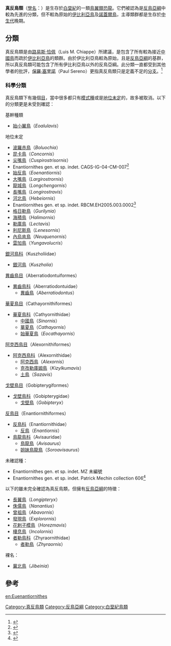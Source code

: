 {{AutoTaxobox
| fossil_range = {{fossil_range|白堊紀}}
| image = Eoenantiornis buhleri.JPG
| image_caption = [[始反鳥|始反鳥]]的[[化石|化石]]
| taxon = Euenantiornithes
| authority = [[路易斯·恰佩|Chiappe]], 2002
| subdivision_ranks = [[目_(生物)|目]]
| subdivision = 
* [[異齒鳥目|異齒鳥目]] Aberratiodontuiformes
* [[阿克西鳥目|阿克西鳥目]] Alexornithiformes
* [[華夏鳥目|華夏鳥目]] Cathayornithiformes
* [[反鳥目|反鳥目]] Enantiornithiformes
* [[戈壁鳥目|戈壁鳥目]] Gobipterygiformes
* [[伊比利亚鸟目|伊比利亚鸟目]]  Iberomesornithiformes
* [[原羽鸟目|原羽鸟目]]  Protopterygiformes
* ?[[長翼鳥目|長翼鳥目]] Longipterygiformes
}}

'''真反鳥類'''（[[學名|學名]]：{{lang|la|Euenantiornithes}}）是生存於[[白堊紀|白堊紀]]的一類[[鳥翼類|鳥翼類]][[恐龍|恐龍]]。它們被認為是[[反鳥亞綱|反鳥亞綱]]中較為先進的分類，但不較為原始的[[伊比利亞鳥|伊比利亞鳥]]及[[諾蓋爾鳥|諾蓋爾鳥]]，主導類群都是生存於[[中生代|中生代]]晚期。

==分類==
真反鳥類是由[[路易斯·恰佩|路易斯·恰佩]]（Luis M. Chiappe）所建議，是包含了所有較為接近[[中國鳥|中國鳥]]而疏於[[伊比利亞鳥|伊比利亞鳥]]的類群。由於伊比利亞鳥較為原始，且是[[反鳥亞綱|反鳥亞綱]]的基群，所以真反鳥類可能包含了所有伊比利亞鳥以外的反鳥亞綱。此分類一直都受到其他學者的批評，[[保羅·塞里諾|保羅·塞里諾]]（Paul Sereno）更指真反鳥類只是定義不足的[[分支|分支]]。<ref name=Sereno2005>{{Cite web|author=Sereno, Paul Callistus |year=2005 |url=http://www.taxonsearch.org/dev/file_home.php |title=TaxonSearch: Stem Archosauria |version=1.0 |date=2005-11-07 |accessdate=2006-10-02 |deadurl=yes |archiveurl=https://web.archive.org/web/20070219102659/http://www.taxonsearch.org/dev/file_home.php |archivedate=2007-02-19 }}</ref>

===科學分類===
真反鳥類下有幾個[[目_(生物)|目]]，當中很多都只有[[模式種|模式種]]或是[[地位未定|地位未定]]的，故多被取消。以下的分類更是未受到確認：

基幹種類
* [[始小翼鳥|始小翼鳥]]（''Eoalulavis''）
地位未定
* [[波羅赤鳥|波羅赤鳥]]（''Boluochia''）
* [[昆卡鳥|昆卡鳥]]（''Concornis''）
* [[尖嘴鳥|尖嘴鳥]]（''Cuspirostrisornis''）
* Enantiornithes gen. et sp. indet. CAGS-IG-04-CM-007<ref name=Lamanna2006>{{Cite journal|author=Lamanna, Matthew C.; You, Hai-lu; Harris, Jerald D.; Chiappe, Luis M.; Ji, Shu-an; Lü, Jun-chang & Ji, Qian|year=2006|title=A partial skeleton of an enantiornithine bird from the Early Cretaceous of northwestern China|journal=Acta Palaeontologica Polonica|volume=51|issue=3|pages=423–34|url=http://www.app.pan.pl/acta51/app51-423.pdf|access-date=2011-02-02|archive-date=2007-02-21|archive-url=https://web.archive.org/web/20070221173254/http://www.app.pan.pl/acta51/app51-423.pdf|dead-url=no}}</ref>
* [[始反鳥|始反鳥]]（''Eoenantiornis''）
* [[大嘴鳥_(化石)|大嘴鳥]]（''Largirostrornis''）
* [[龍城鳥|龍城鳥]]（''Longchengornis''）
* [[長嘴鳥|長嘴鳥]]（''Longirostravis''）
* [[河北鳥|河北鳥]]（''Hebeiornis''）
* Enantiornithes gen. et sp. indet. RBCM.EH2005.003.0002<ref name=Morrison2005>{{Cite journal|author=Morrison, Kurt; Dyke, Gareth J. & Chiappe, Luis M.|year=2005|title=Cretaceous fossil birds from Hornby Island (British Columbia)|journal=Canadian Journal of Earth Sciences|volume=42|issue=12|pages=2097–101|url=http://pubs.nrc-cnrc.gc.ca/cgi-bin/rp/rp2_abst_e?cjes_e05-081_42_ns_nf_cjes}}{{dead link|date=2018年1月 |bot=InternetArchiveBot |fix-attempted=yes }}</ref>
* [[格日勒鳥|格日勒鳥]]（''Gurilynia''）
* [[海積鳥|海積鳥]]（''Halimornis''）
* [[勒庫鳥|勒庫鳥]]（''Lectavis''）
* [[利尼斯鳥|利尼斯鳥]]（''Lenesornis''）
* [[內烏肯鳥|內烏肯鳥]]（''Neuquenornis''）
* [[雲加鳥|雲加鳥]]（''Yungavolucris''）
[[銀河鳥科|銀河鳥科]]（Kuszholiidae）
* [[銀河鳥|銀河鳥]]（''Kuszholia''）
[[異齒鳥目|異齒鳥目]]（Aberratiodontuiformes）
* [[異齒鳥科|異齒鳥科]]（Aberratiodontuidae）
** [[異齒鳥|異齒鳥]]（''Aberratiodontus''）
[[華夏鳥目|華夏鳥目]]（Cathayornithiformes）
* [[華夏鳥科|華夏鳥科]]（Cathyornithidae）
** [[中國鳥|中國鳥]]（''Sinornis''）
** [[華夏鳥|華夏鳥]]（''Cathayornis''）
** [[始華夏鳥|始華夏鳥]]（''Eocathayornis''）
[[阿克西鳥目|阿克西鳥目]]（Alexornithiformes）
* [[阿克西鳥科|阿克西鳥科]]（Alexornithidae）
** [[阿克西鳥|阿克西鳥]]（''Alexornis''）
** [[克孜勒庫姆鳥|克孜勒庫姆鳥]]（''Kizylkumavis''）
** [[土鳥|土鳥]]（''Sazavis''）
[[戈壁鳥目|戈壁鳥目]]（Gobipterygiformes）
* [[戈壁鳥科|戈壁鳥科]]（Gobipterygidae）
** [[戈壁鳥|戈壁鳥]]（''Gobipteryx''）
[[反鳥目|反鳥目]]（Enantiornithiformes）
* [[反鳥科|反鳥科]]（Enantiornithidae）
** [[反鳥|反鳥]]（''Enantiornis''）
* [[鳥龍鳥科|鳥龍鳥科]]（Avisauridae）
** [[鳥龍鳥|鳥龍鳥]]（''Avisaurus''）
** [[姐妹鳥龍鳥|姐妹鳥龍鳥]]（''Soroavisaurus''）

未確認種：
* Enantiornithes gen. et sp. indet. MZ 未編號
* Enantiornithes gen. et sp. indet.  Patrick Mechin collection 606<ref name=Buffetaut2000>{{Cite journal|author=Buffetaut, Éric; Mechin, Patrick & Mechin-Salessy, Annie|year=2000|title=An archaic bird (Enantiornithes) from the Upper Cretaceous of Provence (southern France)|journal=C. R. Acad. Sci. Paris IIA - Sciences de la Terre et des planètes|volume=331|issue=8|pages=557–61|doi=10.1016/S1251-8050(00)01451-8}}</ref>

以下的雖未完全確認為真反鳥類，但擁有[[反鳥亞綱|反鳥亞綱]]的特徵：
* [[長翼鳥|長翼鳥]]（''Longipteryx''）
* [[侏儒鳥|侏儒鳥]]（''Nanantius''）
* [[曾祖鳥|曾祖鳥]]（''Abavornis''）
* [[發現鳥|發現鳥]]（''Explorornis''）
* [[花剌子模鳥|花剌子模鳥]]（''Horezmavis''）
* [[棲息鳥|棲息鳥]]（''Incolornis''）
* [[者勒鳥科|者勒鳥科]]（Zhyraornithidae）
** [[者勒鳥|者勒鳥]]（''Zhyraornis''）

裸名：
* [[冀北鳥|冀北鳥]]（''Jibeinia''）

==參考==
{{Reflist}}
{{手盜龍類|E.}}
{{Taxonbar|from=Q8960481}}

[[Category:真反鳥類|Category:真反鳥類]]
[[Category:反鳥亞綱|Category:反鳥亞綱]]
[[Category:白堊紀鳥類|Category:白堊紀鳥類]]

[[en:Euenantiornithes|en:Euenantiornithes]]